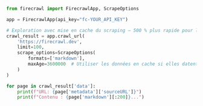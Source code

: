```python Python
from firecrawl import FirecrawlApp, ScrapeOptions

app = FirecrawlApp(api_key="fc-YOUR_API_KEY")

# Exploration avec mise en cache du scraping — 500 % plus rapide pour les pages récemment visitées
crawl_result = app.crawl_url(
    'https://firecrawl.dev', 
    limit=100,
    scrape_options=ScrapeOptions(
        formats=['markdown'],
        maxAge=3600000  # Utiliser les données en cache si elles datent de moins d’une heure
    )
)

for page in crawl_result['data']:
    print(f"URL: {page['metadata']['sourceURL']}")
    print(f"Contenu : {page['markdown'][:200]}...")
```

